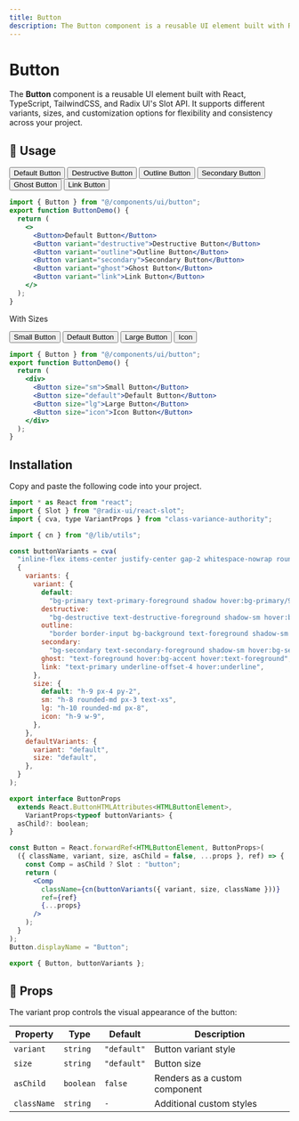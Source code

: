 ```yaml
---
title: Button
description: The Button component is a reusable UI element built with React
---
```


# Button

The **Button** component is a reusable UI element built with React, TypeScript, TailwindCSS, and Radix UI's Slot API. It supports different variants, sizes, and customization options for flexibility and consistency across your project.

## 🚀 Usage

<ComponentPreview previewClassName="">

<div className="flex gap-2 justify-center flex-wrap ">
  <Button>Default Button</Button>
  <Button variant="destructive">Destructive Button</Button>
  <Button variant="outline">Outline Button</Button>
  <Button variant="secondary">Secondary Button</Button>
  <Button variant="ghost">Ghost Button</Button>
  <Button variant="link">Link Button</Button>
</div>

```jsx
import { Button } from "@/components/ui/button";
export function ButtonDemo() {
  return (
    <>
      <Button>Default Button</Button>
      <Button variant="destructive">Destructive Button</Button>
      <Button variant="outline">Outline Button</Button>
      <Button variant="secondary">Secondary Button</Button>
      <Button variant="ghost">Ghost Button</Button>
      <Button variant="link">Link Button</Button>
    </>
  );
}
```

</ComponentPreview>

With Sizes

<ComponentPreview previewClassName="">

<div className="flex gap-2 justify-center w-full flex-wrap ">
  <Button size="sm">Small Button</Button>
  <Button size="default">Default Button</Button>
  <Button size="lg">Large Button</Button>
  <Button size="icon">Icon</Button>
</div>

```jsx
import { Button } from "@/components/ui/button";
export function ButtonDemo() {
  return (
    <div>
      <Button size="sm">Small Button</Button>
      <Button size="default">Default Button</Button>
      <Button size="lg">Large Button</Button>
      <Button size="icon">Icon Button</Button>
    </div>
  );
}
```

</ComponentPreview>

## Installation

Copy and paste the following code into your project.

```jsx
import * as React from "react";
import { Slot } from "@radix-ui/react-slot";
import { cva, type VariantProps } from "class-variance-authority";

import { cn } from "@/lib/utils";

const buttonVariants = cva(
  "inline-flex items-center justify-center gap-2 whitespace-nowrap rounded-md text-sm font-medium transition-colors focus-visible:outline-none focus-visible:ring-1 focus-visible:ring-ring disabled:pointer-events-none disabled:opacity-50 [&_svg]:pointer-events-none [&_svg]:size-4 [&_svg]:shrink-0",
  {
    variants: {
      variant: {
        default:
          "bg-primary text-primary-foreground shadow hover:bg-primary/90",
        destructive:
          "bg-destructive text-destructive-foreground shadow-sm hover:bg-destructive/90",
        outline:
          "border border-input bg-background text-foreground shadow-sm hover:bg-accent hover:text-foreground",
        secondary:
          "bg-secondary text-secondary-foreground shadow-sm hover:bg-secondary/80",
        ghost: "text-foreground hover:bg-accent hover:text-foreground",
        link: "text-primary underline-offset-4 hover:underline",
      },
      size: {
        default: "h-9 px-4 py-2",
        sm: "h-8 rounded-md px-3 text-xs",
        lg: "h-10 rounded-md px-8",
        icon: "h-9 w-9",
      },
    },
    defaultVariants: {
      variant: "default",
      size: "default",
    },
  }
);

export interface ButtonProps
  extends React.ButtonHTMLAttributes<HTMLButtonElement>,
    VariantProps<typeof buttonVariants> {
  asChild?: boolean;
}

const Button = React.forwardRef<HTMLButtonElement, ButtonProps>(
  ({ className, variant, size, asChild = false, ...props }, ref) => {
    const Comp = asChild ? Slot : "button";
    return (
      <Comp
        className={cn(buttonVariants({ variant, size, className }))}
        ref={ref}
        {...props}
      />
    );
  }
);
Button.displayName = "Button";

export { Button, buttonVariants };

```

## 🎨 Props

The variant prop controls the visual appearance of the button:

| **Property** | **Type**  | **Default** | **Description**               |
| ------------ | --------- | ----------- | ----------------------------- |
| `variant`    | `string`  | `"default"` | Button variant style          |
| `size`       | `string`  | `"default"` | Button size                   |
| `asChild`    | `boolean` | `false`     | Renders as a custom component |
| `className`  | `string`  | `-`         | Additional custom styles      |

